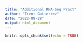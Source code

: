 ```yaml
---
title: "Additional RNA-Seq Pract"
author: "Trent Gutierrez"
date: "2022-09-28"
output: html_document
---
```


```r
knitr::opts_chunk$set(echo = TRUE)
```



